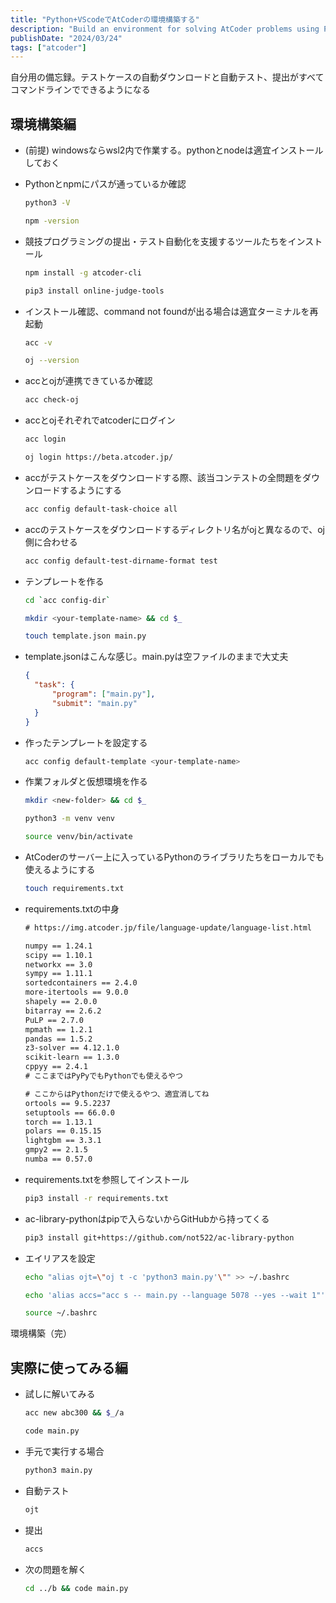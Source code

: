 ```yaml
---
title: "Python+VScodeでAtCoderの環境構築する"
description: "Build an environment for solving AtCoder problems using Python and VScode"
publishDate: "2024/03/24"
tags: ["atcoder"]
---
```



自分用の備忘録。テストケースの自動ダウンロードと自動テスト、提出がすべてコマンドラインでできるようになる

## 環境構築編

- (前提)
  windowsならwsl2内で作業する。pythonとnodeは適宜インストールしておく

- Pythonとnpmにパスが通っているか確認

  ```bash
  python3 -V
  ```

  ```bash
  npm -version
  ```

- 競技プログラミングの提出・テスト自動化を支援するツールたちをインストール

  ```bash
  npm install -g atcoder-cli
  ```

  ```bash
  pip3 install online-judge-tools
  ```

- インストール確認、command not foundが出る場合は適宜ターミナルを再起動

  ```bash
  acc -v
  ```

  ```bash
  oj --version
  ```

- accとojが連携できているか確認

  ```bash
  acc check-oj
  ```

- accとojそれぞれでatcoderにログイン

  ```bash
  acc login
  ```

  ```bash
  oj login https://beta.atcoder.jp/
  ```

- accがテストケースをダウンロードする際、該当コンテストの全問題をダウンロードするようにする

  ```bash
  acc config default-task-choice all
  ```

- accのテストケースをダウンロードするディレクトリ名がojと異なるので、oj側に合わせる

  ```bash
  acc config default-test-dirname-format test
  ```

- テンプレートを作る

  ```bash
  cd `acc config-dir`
  ```

  ```bash
  mkdir <your-template-name> && cd $_
  ```

  ```bash
  touch template.json main.py
  ```

- template.jsonはこんな感じ。main.pyは空ファイルのままで大丈夫

  ```json
  {
  	"task": {
  		"program": ["main.py"],
  		"submit": "main.py"
  	}
  }
  ```

- 作ったテンプレートを設定する

  ```bash
  acc config default-template <your-template-name>
  ```

- 作業フォルダと仮想環境を作る

  ```bash
  mkdir <new-folder> && cd $_
  ```

  ```bash
  python3 -m venv venv
  ```

  ```bash
  source venv/bin/activate
  ```

- AtCoderのサーバー上に入っているPythonのライブラリたちをローカルでも使えるようにする

  ```bash
  touch requirements.txt
  ```

- requirements.txtの中身

  ```txt
  # https://img.atcoder.jp/file/language-update/language-list.html

  numpy == 1.24.1
  scipy == 1.10.1
  networkx == 3.0
  sympy == 1.11.1
  sortedcontainers == 2.4.0
  more-itertools == 9.0.0
  shapely == 2.0.0
  bitarray == 2.6.2
  PuLP == 2.7.0
  mpmath == 1.2.1
  pandas == 1.5.2
  z3-solver == 4.12.1.0
  scikit-learn == 1.3.0
  cppyy == 2.4.1
  # ここまではPyPyでもPythonでも使えるやつ

  # ここからはPythonだけで使えるやつ、適宜消してね
  ortools == 9.5.2237
  setuptools == 66.0.0
  torch == 1.13.1
  polars == 0.15.15
  lightgbm == 3.3.1
  gmpy2 == 2.1.5
  numba == 0.57.0
  ```

- requirements.txtを参照してインストール

  ```bash
  pip3 install -r requirements.txt
  ```

- ac-library-pythonはpipで入らないからGitHubから持ってくる

  ```bash
  pip3 install git+https://github.com/not522/ac-library-python
  ```

- エイリアスを設定

  ```bash
  echo "alias ojt=\"oj t -c 'python3 main.py'\"" >> ~/.bashrc
  ```

  ```bash
  echo 'alias accs="acc s -- main.py --language 5078 --yes --wait 1"' >> ~/.bashrc
  ```

  ```bash
  source ~/.bashrc
  ```

環境構築（完）

## 実際に使ってみる編

- 試しに解いてみる

  ```bash
  acc new abc300 && $_/a
  ```

  ```bash
  code main.py
  ```

- 手元で実行する場合

  ```bash
  python3 main.py
  ```

- 自動テスト

  ```bash
  ojt
  ```

- 提出

  ```bash
  accs
  ```

- 次の問題を解く

  ```bash
  cd ../b && code main.py
  ```
